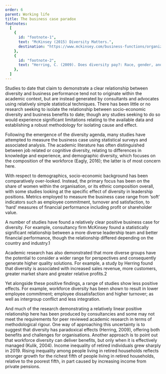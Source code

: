 ```yaml
---
order: 6
parent: Working life
title: The business case paradox
footnotes:
  [
    {
      id: "footnote-1",
      text: "McKinsey (2015) Diversity Matters.",
      destination: "https://www.mckinsey.com/business-functions/organization/our-insights/why-diversity-matters",
    },
    {
      id: "footnote-2",
      text: "Herring, C. (2009). Does diversity pay?: Race, gender, and the business case for diversity. American Sociological Review, 74(2), 208-224.",
    },
  ]
---
```



Studies to date that claim to demonstrate a clear relationship between diversity
and business performance tend not to originate within the academic context, but
are instead generated by consultants and advocates using relatively simple
statistical techniques. There has been little or no research seeking to isolate
the relationship between socio-economic diversity and business benefits to date;
though any studies seeking to do so would experience significant limitations
relating to the available data and establishing a robust methodology for
isolating cause and effect.

<ResearchImage imageName="business-paradox-1.jpg" />

<div>
Following the emergence of the diversity agenda, many studies have attempted to
measure the business case using statistical surveys and associated analysis. The
academic literature has often distinguished between job related or cognitive
diversity, relating to differences in knowledge and experience, and demographic
diversity, which focuses on the composition of the workforce (Eagly, 2016); the
latter is of most concern here.

With respect to demographics, socio-economic background has been comparatively
over-looked. Instead, the primary focus has been on the share of women within
the organisation, or its ethnic composition overall, with some studies looking
at the specific effect of diversity in leadership positions. Metrics employed to
measure the business case range from ‘soft’ indicators such as employee
commitment, turnover and satisfaction, to ‘hard’ measures of financial
performance including profit or shareholder value.

</div>

<div>
A number of studies have found a relatively clear positive business case for
diversity. For example, consultancy firm McKinsey found a statistically
significant relationship between a more diverse leadership team and better
financial performance, though the relationship differed depending on the country
and industry.<FootnoteLink linkId="footnote-1">1</FootnoteLink>

Academic research has also demonstrated that more diverse groups have the
potential to consider a wider range for perspectives and consequently generate
higher quality solutions. For example, a study by Herring found that diversity
is associated with increased sales revenue, more customers, greater market share
and greater relative profits.<FootnoteLink linkId="footnote-2">2</FootnoteLink>

Yet alongside these positive findings, a range of studies show less positive
effects. For example, workforce diversity has been shown to result in lower
employee commitment; employee dissatisfaction and higher turnover; as well as
intergroup conflict and less integration.

</div>

<ResearchImage imageName="business-paradox-2.jpg" />

And much of the research demonstrating a relatively linear positive relationship
here has been produced by consultancies and some may not meet the requirements
for peer reviewed academic research in terms of methodological rigour. One way
of approaching this uncertainty is to suggest that diversity has paradoxical
effects (Herring, 2009), offering both benefits and challenges for
organisations. Another approach is to point out that workforce diversity can
deliver benefits, but only when it is effectively managed (Kulik, 2004). Income
inequality of retired individuals grew sharply in 2019. Rising inequality among
people living in retired households reflects stronger growth for the richest
fifth of people living in retired households, relative to the poorest fifth, in
part caused by increasing income from private pensions.